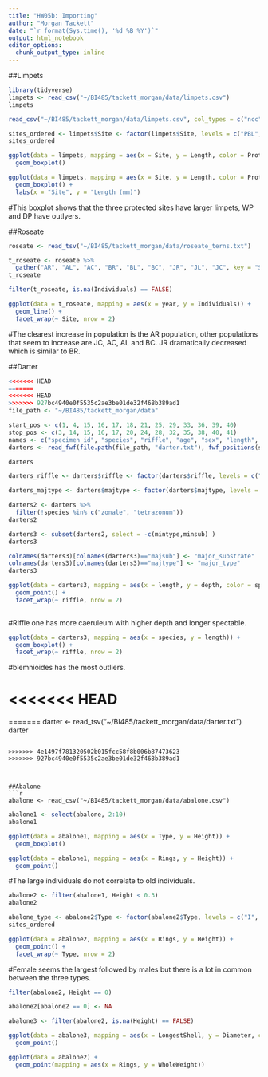 ```yaml
---
title: "HW05b: Importing"
author: "Morgan Tackett"
date: "`r format(Sys.time(), '%d %B %Y')`"
output: html_notebook
editor_options: 
  chunk_output_type: inline
---
```

##Limpets
```r
library(tidyverse)
limpets <- read_csv("~/BI485/tackett_morgan/data/limpets.csv")
limpets
```

```r
read_csv("~/BI485/tackett_morgan/data/limpets.csv", col_types = c("ncc"))
```
```r

sites_ordered <- limpets$Site <- factor(limpets$Site, levels = c("PBL", "KNRM", "VBG", "WP", "PF", "DP", "SIO", "CTZ1", "CTZ2", "CNM"), ordered = TRUE)
sites_ordered
```
```r
ggplot(data = limpets, mapping = aes(x = Site, y = Length, color = Protected)) + 
  geom_boxplot()
```
```r
ggplot(data = limpets, mapping = aes(x = Site, y = Length, color = Protected)) + 
  geom_boxplot() +
  labs(x = "Site", y = "Length (mm)")
```
#This boxplot shows that the three protected sites have larger limpets, WP and DP have outlyers. 

##Roseate
```r
roseate <- read_tsv("~/BI485/tackett_morgan/data/roseate_terns.txt")
```
```r
t_roseate <- roseate %>% 
  gather("AR", "AL", "AC", "BR", "BL", "BC", "JR", "JL", "JC", key = "Site", value = "Individuals")
t_roseate
```

```r
filter(t_roseate, is.na(Individuals) == FALSE)
```
```r
ggplot(data = t_roseate, mapping = aes(x = year, y = Individuals)) + 
  geom_line() +
  facet_wrap(~ Site, nrow = 2)
```
#The clearest increase in population is the AR population, other populations that seem to increase are JC, AC, AL and BC. JR dramatically decreased which is similar to BR. 

##Darter
```r
<<<<<<< HEAD
=======
<<<<<<< HEAD
>>>>>>> 927bc4940e0f5535c2ae3be01de32f468b389ad1
file_path <- "~/BI485/tackett_morgan/data"
```

```r
start_pos <- c(1, 4, 15, 16, 17, 18, 21, 25, 29, 33, 36, 39, 40)
stop_pos <- c(3, 14, 15, 16, 17, 20, 24, 28, 32, 35, 38, 40, 41)
names <- c("specimen id", "species", "riffle", "age", "sex", "length", "depth", "velocity", "temperature", "majsub", "minsub", "majtype", "mintype")
darters <- read_fwf(file.path(file_path, "darter.txt"), fwf_positions(start_pos, stop_pos, col_names = names), skip = 15)
```
```r
darters
```
```r
darters_riffle <- darters$riffle <- factor(darters$riffle, levels = c("1", "2"), ordered = FALSE)

```
```r
darters_majtype <- darters$majtype <- factor(darters$majtype, levels = c("s", "fg", "sg", "lg", "c"), ordered = TRUE)
```
```r
darters2 <- darters %>%
  filter(!species %in% c("zonale", "tetrazonum"))
darters2
```
```r
darters3 <- subset(darters2, select = -c(mintype,minsub) )
darters3
```
```r
colnames(darters3)[colnames(darters3)=="majsub"] <- "major_substrate"
colnames(darters3)[colnames(darters3)=="majtype"] <- "major_type"
darters3
```
```r
ggplot(data = darters3, mapping = aes(x = length, y = depth, color = species, shape = species)) + 
  geom_point() +
  facet_wrap(~ riffle, nrow = 2)
  
```
#Riffle one has more caeruleum with higher depth and longer spectable. 
```r
ggplot(data = darters3, mapping = aes(x = species, y = length)) + 
  geom_boxplot() +
  facet_wrap(~ riffle, nrow = 2)
```
#blemnioides has the most outliers.


<<<<<<< HEAD
=======
=======
darter <- read_tsv("~/BI485/tackett_morgan/data/darter.txt")
darter
```

>>>>>>> 4e1497f781320502b015fcc58f8b006b87473623
>>>>>>> 927bc4940e0f5535c2ae3be01de32f468b389ad1



##Abalone
```r
abalone <- read_csv("~/BI485/tackett_morgan/data/abalone.csv")
```

```r
abalone1 <- select(abalone, 2:10)
abalone1
```
```r
ggplot(data = abalone1, mapping = aes(x = Type, y = Height)) + 
  geom_boxplot() 
```
```r
ggplot(data = abalone1, mapping = aes(x = Rings, y = Height)) + 
  geom_point() 
```
#The large individuals do not correlate to old individuals. 
```r
abalone2 <- filter(abalone1, Height < 0.3)
abalone2
```
```r
abalone_type <- abalone2$Type <- factor(abalone2$Type, levels = c("I", "F", "M"), ordered = TRUE)
sites_ordered
```

```r
ggplot(data = abalone2, mapping = aes(x = Rings, y = Height)) + 
  geom_point() +
  facet_wrap(~ Type, nrow = 2)
```
#Female seems the largest followed by males but there is a lot in common between the three types. 

```r
filter(abalone2, Height == 0)
```
```r
abalone2[abalone2 == 0] <- NA
```
```r
abalone3 <- filter(abalone2, is.na(Height) == FALSE)
```
```r
ggplot(data = abalone3, mapping = aes(x = LongestShell, y = Diameter, color = Type)) + 
  geom_point()
```
```r
ggplot(data = abalone2) + 
  geom_point(mapping = aes(x = Rings, y = WholeWeight))
```

